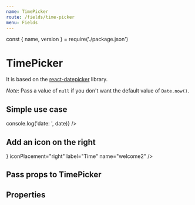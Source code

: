 ```yaml
---
name: TimePicker
route: /fields/time-picker
menu: Fields
---
```


const { name, version } = require('./package.json')

# TimePicker

<TagVersion version={version} name={name} />

It is based on the [react-datepicker](https://github.com/Hacker0x01/react-datepicker) library.

_Note_: Pass a value of `null` if you don't want the default value of `Date.now()`.

## Simple use case

<Playground>
  <Form initialValues={{ welcome: Date.now() }}>
    <ConnectedField
      component={TimePicker}
      label="Time"
      name="welcome"
      onChange={date => console.log('date: ', date)}
    />
  </Form>
</Playground>

## Add an icon on the right

<Playground>
  <Form initialValues={{ welcome2: Date.now() }}>
    <ConnectedField
      component={TimePicker}
      icon={<DateIcon color="primary.500" />}
      iconPlacement="right"
      label="Time"
      name="welcome2"
    />
  </Form>
</Playground>

## Pass props to TimePicker

<Playground>
  <Form initialValues={{ welcome3: Date.now() }}>
    <ConnectedField
      name="welcome3"
      component={TimePicker}
      popperProps={{ zIndex: 50 }}
      timeIntervals={30}
    />
  </Form>
</Playground>

## Properties

<Props of={TimePicker} />
